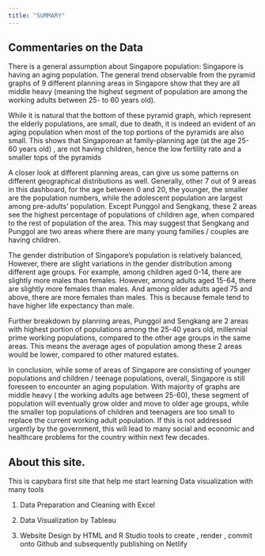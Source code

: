 ```yaml
---
title: "SUMMARY"
---
```


## Commentaries on the Data

There is a general assumption about Singapore population: Singapore is having an aging population. The general trend observable from the pyramid graphs of 9 different planning areas in Singapore show that they are all middle heavy (meaning the highest segment of population are among the working adults between 25- to 60 years old).

While it is natural that the bottom of these pyramid graph, which represent the elderly populations, are small, due to death, it is indeed an evident of an aging population when most of the top portions of the pyramids are also small. This shows that Singaporean at family-planning age (at the age 25-60 years old) , are not having children, hence the low fertility rate and a smaller tops of the pyramids

A closer look at different planning areas, can give us some patterns on different geographical distributions as well. Generally, other 7 out of 9 areas in this dashboard, for the age between 0 and 20, the younger, the smaller are the population numbers, while the adolescent population are largest among pre-adults' population. Except Punggol and Sengkang, these 2 areas see the highest percentage of populations of children age, when compared to the rest of population of the area. This may suggest that Sengkang and Punggol are two areas where there are many young families / couples are having children.

The gender distribution of Singapore's population is relatively balanced, However, there are slight variations in the gender distribution among different age groups. For example, among children aged 0-14, there are slightly more males than females. However, among adults aged 15-64, there are slightly more females than males. And among older adults aged 75 and above, there are more females than males. This is because female tend to have higher life expectancy than male.

Further breakdown by planning areas, Punggol and Sengkang are 2 areas with highest portion of populations among the 25-40 years old, millennial prime working populations, compared to the other age groups in the same areas. This means the average ages of population among these 2 areas would be lower, compared to other matured estates.

In conclusion, while some of areas of Singapore are consisting of younger populations and children / teenage populations, overall, Singapore is still foreseen to encounter an aging population. With majority of graphs are middle heavy ( the working adults age between 25-60), these segment of population will eventually grow older and move to older age groups, while the smaller top populations of children and teenagers are too small to replace the current working adult population. If this is not addressed urgently by the government, this will lead to many social and economic and healthcare problems for the country within next few decades.

## About this site.

This is capybara first site that help me start learning Data visualization with many tools

1.  Data Preparation and Cleaning with Excel

2.  Data Visualization by Tableau

3.  Website Design by HTML and R Studio tools to create , render , commit onto Github and subsequently publishing on Netlify

## 
